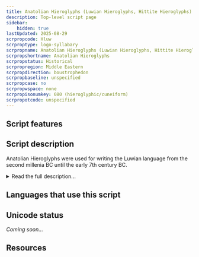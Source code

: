 ```yaml
---
title: Anatolian Hieroglyphs (Luwian Hieroglyphs, Hittite Hieroglyphs)
description: Top-level script page
sidebar:
    hidden: true
lastUpdated: 2025-08-29
scrpropcode: Hluw
scrproptype: logo-syllabary
scrpropname: Anatolian Hieroglyphs (Luwian Hieroglyphs, Hittite Hieroglyphs)
scrpropshortname: Anatolian Hieroglyphs
scrpropstatus: Historical
scrpropregion: Middle Eastern
scrpropdirection: boustrophedon
scrpropbaseline: unspecified
scrpropcase: no
scrpropwspace: none
scrpropisonumkey: 080 (hieroglyphic/cuneiform)
scrpropotcode: unspecified
---
```



## Script features

<ScriptInfo />

## Script description

Anatolian Hieroglyphs were used for writing the Luwian language from the second millenia BC until the early 7th century BC.

<details>
<summary>Read the full description...</summary>The script has also been called ‘Hittite Hieroglyphs’ as it was once thought that they had been used for writing the Hittite language; however we now know that was not the case.

There are approximately five hundred signs attested in inscriptions on stone and lead. These have both syllabic and logographic components. Words could be written entirely with logographs (in particular at the earlier period), or with phonetic complements in a variety of configurations.
</details>

## Languages that use this script

<WsList script='Hluw' wsMax='5' />

## Unicode status

_Coming soon..._

## Resources

<ScriptResources detailSummary='seemore' />

